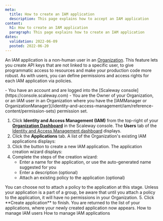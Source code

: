 ```yaml
---
meta:
  title: How to create an IAM application
  description: This page explains how to accept an IAM application
content:
  h1: How to create an IAM application
  paragraph: This page explains how to create an IAM application
dates:
  validation: 2022-06-09
  posted: 2022-06-20
---
```


An IAM application is a non-human user in an [Organization](#organization). This feature lets you create API keys that are not linked to a specific user, to give programmatic access to resources and make your production code more robust. As with users, you can define permissions and access rights for each IAM application via policies.

<Message type="requirement">
  - You have an account and are logged into the [Scaleway console](https://console.scaleway.com)
  - You are the Owner of your Organization, or an IAM user in an Organization where you have the [IAMManager or OrganizationManager](/identity-and-access-management/iam/reference-content/permission-sets) permission set. 
</Message>

1. Click **Identity and Access Management (IAM)** from the top-right of your [**Organization Dashboard**](https://console.scaleway.com/organization) in the Scaleway console. The **Users** tab of the [Identity and Access Management dashboard](https://console.scaleway.com/iam/users) displays.
    <Lightbox src="scaleway-iam-dashboard.webp" alt="" />
2. Click the **Applications** tab. A list of the Organization's existing IAM applications displays:
    <Lightbox src="scaleway-applications.webp" alt="" />
3. Click the <Icon name="plus" /> button to create a new IAM application. The application creation wizard displays:
    <Lightbox src="scaleway-create-app.webp" alt="" />
4. Complete the steps of the creation wizard:
    - Enter a name for the application, or use the auto-generated name suggested for you
    - Enter a description (optional)
    - Attach an existing policy to the application (optional)

  <Message type="note">
    You can choose not to attach a policy to the application at this stage. Unless your application is a part of a group, be aware that until you attach a policy to the application, it will have no permissions in your Organization.
  
  </Message>
5. Click **Create application** to finish. 
You are returned to the list of your applications, where your newly created application now appears. 


<Navigation title="See Also">
  <PreviousButton to="/identity-and-access-management/iam/how-to/manage-users/">How to manage IAM users</PreviousButton>
  <NextButton to="/identity-and-access-management/iam/how-to/manage-applications/">How to manage IAM applications</NextButton>
</Navigation>
